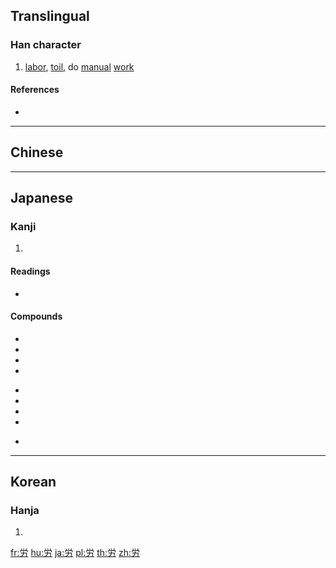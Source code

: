 {{also|劳}}
==Translingual==
{{Han simplified forms|勞|労|劳}}

===Han character===
{{Han char|rn=19|rad=力|as=05|sn=7|four=|canj=FBKS}}

# [[labor]], [[toil]], do [[manual]] [[work]]

====References====
* {{Han ref|kx=0147.071|dkj=02329|dj=0331.150|hdz=10369.011|uh=52B4|ud=21172}}

----

==Chinese==
{{zh-see|勞|v}}

----

==Japanese==

===Kanji===
{{ja-kanji|grade=4|rs=力05|style=s|kyu=勞}}

# {{defn|lang=ja|sort=力05}}

====Readings====
* {{ja-readings|on=[[ろう]] (rō)|kun=[[つかれる]] (tsukareru), [[ねぎらう]] (negirau), [[いたわる]] (itawaru), [[いたずき]] (itazuki)}}

====Compounds====
{{top3}}
* {{ja-l|労役|ろうえき|rōeki}}
* {{ja-l|労働|ろうどう|rōdō}}
* {{ja-l|労力|ろうりょく|rōryoku}}
* {{ja-l|苦労|くろう|kurō}}
{{mid3}}
* {{ja-l|疲労|ひろう|hirō}}
* {{ja-l|労務費|ろうむひ|rōmuhi}}
* {{ja-l|厚労省|こうろうしょう|kōrōshō}}
* {{ja-l|厚生労働省|こうせいろうどうしょう|kōseirōdōshō}}
{{mid3}}
* {{ja-l|厚労相|こうろうしょう|kōrōshō}}
{{bottom}}

----

==Korean==

===Hanja===
{{ko-hanja|hangeul=로|rv=ro|mr=ro}}

# {{defn|lang=ko|sort=力05}}

[[fr:労]]
[[hu:労]]
[[ja:労]]
[[pl:労]]
[[th:労]]
[[zh:労]]